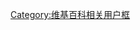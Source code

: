 {{Userbox
  |id=СР
  |id-c=white 
  |info=这个用户是'''[[公正俄罗斯－爱国者－为了真理]]支持者'''。
  |info-c=red
  |border-c=black
}}

[[Category:支持公正俄罗斯－爱国者－为了真理的维基人|{{PAGENAME}}]]
<noinclude>[[Category:维基百科相关用户框]]</noinclude>